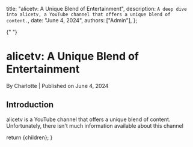 
  title: "alicetv: A Unique Blend of Entertainment",
  description: `A deep dive into alicetv, a YouTube channel that offers a unique blend of content.`,
  date: "June 4, 2024",
  authors: ["Admin"],
};

{" "}

<h1>alicetv: A Unique Blend of Entertainment</h1>
<div className="text-sm text-gray-500 dark:text-gray-400">
  By Charlotte | Published on June 4, 2024
</div>
<section id="introduction">
  <h2>Introduction</h2>
  <span>
    alicetv is a YouTube channel that offers a unique blend of content.
    Unfortunately, there isn't much information available about this channel
  </span>
</section>

  return <MdxLayout>{children}</MdxLayout>;
}
